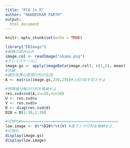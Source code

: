 ---
title: "PCA in R"
author: "NANDEDKAR PARTH"
output:
  html_document
---

```{r setup, include=FALSE}
knitr::opts_chunk$set(echo = TRUE)
```

```{r,eval=TRUE}
library("EBImage")
#画像の読み込み
image.col <- readImage("obama.png")
#グレイスケールに
image.gs <- apply(imageData(image.col), c(1,2), mean)
#圧縮
#線形写像の表現行列の生成
A <- matrix(image.gs,256,256)#上記のAを記入せよ

#特異値分解の行列を格納せよ
res.svd=svd(A,nu=30,nv=30)
U <- res.svd$u
V <- res.svd$v
D <- diag(res.svd$d)
D20 = D[1:30,1:30]

#可視化#===========================================
low.image <- U%*%D20%*%t(V) #底ランク行列を格納せよ．
#可視化
display(image.gs)
display(low.image)
```
